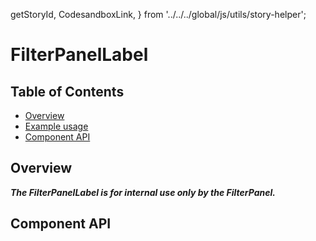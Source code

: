   getStoryId,
  CodesandboxLink,
} from '../../../global/js/utils/story-helper';

# FilterPanelLabel

## Table of Contents

- [Overview](#overview)
- [Example usage](#example-usage)
- [Component API](#component-api)

## Overview

_**The FilterPanelLabel is for internal use only by the FilterPanel.**_

<Canvas>
  <Story of={FilterPanelLabelStories.Default} />
</Canvas>

## Component API

<ArgsTable />
